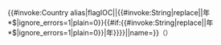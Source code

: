 {{#invoke:Country alias|flagIOC|{{{1}}}|{{#invoke:String|replace|{{{2|}}}|年*$|ignore_errors=1|plain=0}}{{#if:{{#invoke:String|replace|{{{2|}}}|年*$|ignore_errors=1|plain=0}}|年}}{{CGF year|{{#invoke:String|replace|{{{2|}}}|年*$|ignore_errors=1|plain=0}}}}||name={{{name|}}}}}<span style="font-size:90%;">（{{trim|{{{1}}}}}）</span><noinclude>{{documentation}}</noinclude>